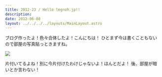 ```yaml
---
title: 2012-23 / Hello legnoh.jp!!
description: 
date: 2012-06-08
layout: ../../../../layouts/MainLayout.astro
---
```


ブログ作ったよ！色々合体したよ！こんにちは！
ひとまず今は書くこともないので部屋の写真貼っときますね。

![](/ja/blog/posts/2012-23/20121230171139.jpeg)

片付いてるよね！別に今片付けたわけじゃないよ！ほんとだよ！
後、部屋が暗いとか言わない！
